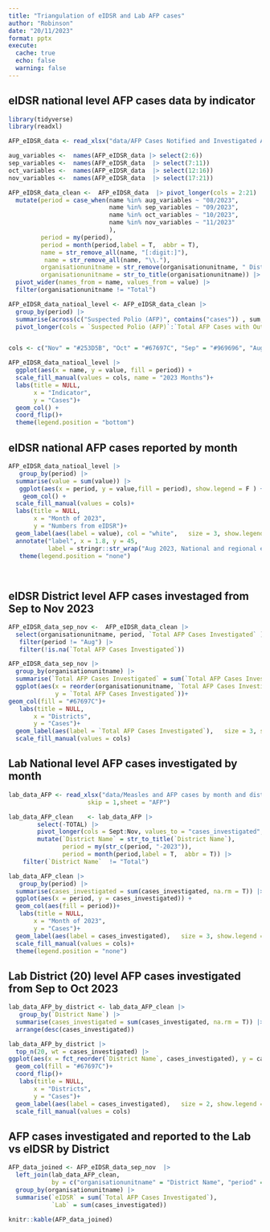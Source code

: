 ```yaml
---
title: "Triangulation of eIDSR and Lab AFP cases"
author: "Robinson"
date: "20/11/2023"
format: pptx
execute: 
  cache: true
  echo: false
  warning: false
---
```


## eIDSR national level AFP cases data by indicator

```r
library(tidyverse)
library(readxl)
```


```r
AFP_eIDSR_data <- read_xlsx("data/AFP Cases Notified and Investigated Aug_Nov 2023.xlsx", skip = 1)

aug_variables <-  names(AFP_eIDSR_data |> select(2:6))
sep_variables <-  names(AFP_eIDSR_data  |> select(7:11))
oct_variables <-  names(AFP_eIDSR_data  |> select(12:16))
nov_variables <-  names(AFP_eIDSR_data  |> select(17:21))

AFP_eIDSR_data_clean <-  AFP_eIDSR_data  |> pivot_longer(cols = 2:21) |> 
  mutate(period = case_when(name %in% aug_variables ~ "08/2023",
                            name %in% sep_variables ~ "09/2023",
                            name %in% oct_variables ~ "10/2023",
                            name %in% nov_variables ~ "11/2023"
                            ), 
         period = my(period),
         period = month(period,label = T,  abbr = T),
         name = str_remove_all(name, "[:digit:]"),
          name = str_remove_all(name, "\\."),
         organisationunitname = str_remove(organisationunitname, " District"),
         organisationunitname = str_to_title(organisationunitname)) |> 
  pivot_wider(names_from = name, values_from = value) |> 
  filter(organisationunitname != "Total")
```


```r
AFP_eIDSR_data_natioal_level <- AFP_eIDSR_data_clean |> 
  group_by(period) |> 
  summarise(across(c("Suspected Polio (AFP)", contains("cases")) , sum, na.rm = T)) |>
  pivot_longer(cols = `Suspected Polio (AFP)`:`Total AFP Cases with Outcomes`) 


cols <- c("Nov" = "#253D5B", "Oct" = "#67697C", "Sep" = "#969696", "Aug" = "#B79D94")

AFP_eIDSR_data_natioal_level |> 
  ggplot(aes(x = name, y = value, fill = period)) +
  scale_fill_manual(values = cols, name = "2023 Months")+
  labs(title = NULL, 
       x = "Indicator", 
       y = "Cases")+
  geom_col() +
  coord_flip()+
  theme(legend.position = "bottom")

```

## eIDSR national AFP cases reported by month

```r
AFP_eIDSR_data_natioal_level |> 
   group_by(period) |> 
  summarise(value = sum(value)) |> 
   ggplot(aes(x = period, y = value,fill = period), show.legend = F ) +
    geom_col() +
  scale_fill_manual(values = cols)+
  labs(title = NULL, 
       x = "Month of 2023", 
       y = "Numbers from eIDSR")+
  geom_label(aes(label = value), col = "white",   size = 3, show.legend = F) +
  annotate("label", x = 1.8, y = 45, 
           label = stringr::str_wrap("Aug 2023, National and regional eISDR trainings")) +
   theme(legend.position = "none")
  
  
```

## eIDSR District level AFP cases investaged from Sep to Nov 2023

```r
AFP_eIDSR_data_sep_nov <-  AFP_eIDSR_data_clean |> 
  select(organisationunitname, period, `Total AFP Cases Investigated` ) |> 
   filter(period != "Aug") |> 
   filter(!is.na(`Total AFP Cases Investigated`))
```

```r
AFP_eIDSR_data_sep_nov |> 
  group_by(organisationunitname) |> 
  summarise(`Total AFP Cases Investigated` = sum(`Total AFP Cases Investigated`)) |> 
  ggplot(aes(x = reorder(organisationunitname, `Total AFP Cases Investigated` ),
             y = `Total AFP Cases Investigated`))+
geom_col(fill = "#67697C")+
   labs(title = NULL, 
       x = "Districts", 
       y = "Cases")+
  geom_label(aes(label = `Total AFP Cases Investigated`),   size = 3, show.legend = F) +
  scale_fill_manual(values = cols)

```

## Lab National level AFP cases investigated by month


```r
lab_data_AFP <- read_xlsx("data/Measles and AFP cases by month and district Sept to Nov 2023 (1).xlsx",
                      skip = 1,sheet = "AFP")

lab_data_AFP_clean    <- lab_data_AFP |> 
        select(-TOTAL) |> 
        pivot_longer(cols = Sept:Nov, values_to = "cases_investigated", names_to = "period") |> 
        mutate(`District Name` = str_to_title(`District Name`),
               period = my(str_c(period, "-2023")),
               period = month(period,label = T,  abbr = T)) |> 
    filter(`District Name`  != "Total")
```


```r
lab_data_AFP_clean |> 
   group_by(period) |> 
  summarise(cases_investigated = sum(cases_investigated, na.rm = T)) |> 
  ggplot(aes(x = period, y = cases_investigated)) +
  geom_col(aes(fill = period))+
   labs(title = NULL, 
       x = "Month of 2023", 
       y = "Cases")+
  geom_label(aes(label = cases_investigated),   size = 3, show.legend = F) +
  scale_fill_manual(values = cols)+
  theme(legend.position = "none")

```


## Lab District (20) level AFP cases investigated from Sep to Oct 2023

```r
lab_data_AFP_by_district <- lab_data_AFP_clean |> 
   group_by(`District Name`) |> 
  summarise(cases_investigated = sum(cases_investigated, na.rm = T)) |> 
  arrange(desc(cases_investigated))
```


```r
lab_data_AFP_by_district |> 
  top_n(20, wt = cases_investigated) |> 
ggplot(aes(x = fct_reorder(`District Name`, cases_investigated), y = cases_investigated)) +
  geom_col(fill = "#67697C")+
  coord_flip()+
   labs(title = NULL, 
       x = "Districts", 
       y = "Cases")+
  geom_label(aes(label = cases_investigated),   size = 2, show.legend = F) +
  scale_fill_manual(values = cols)
```
## AFP cases investigated and reported to the Lab vs eIDSR by District


```r
AFP_data_joined <- AFP_eIDSR_data_sep_nov  |> 
  left_join(lab_data_AFP_clean, 
            by = c("organisationunitname" = "District Name", "period" = "period")) |> 
  group_by(organisationunitname) |> 
  summarise(`eIDSR` = sum(`Total AFP Cases Investigated`),
            `Lab` = sum(cases_investigated))

knitr::kable(AFP_data_joined)

```

